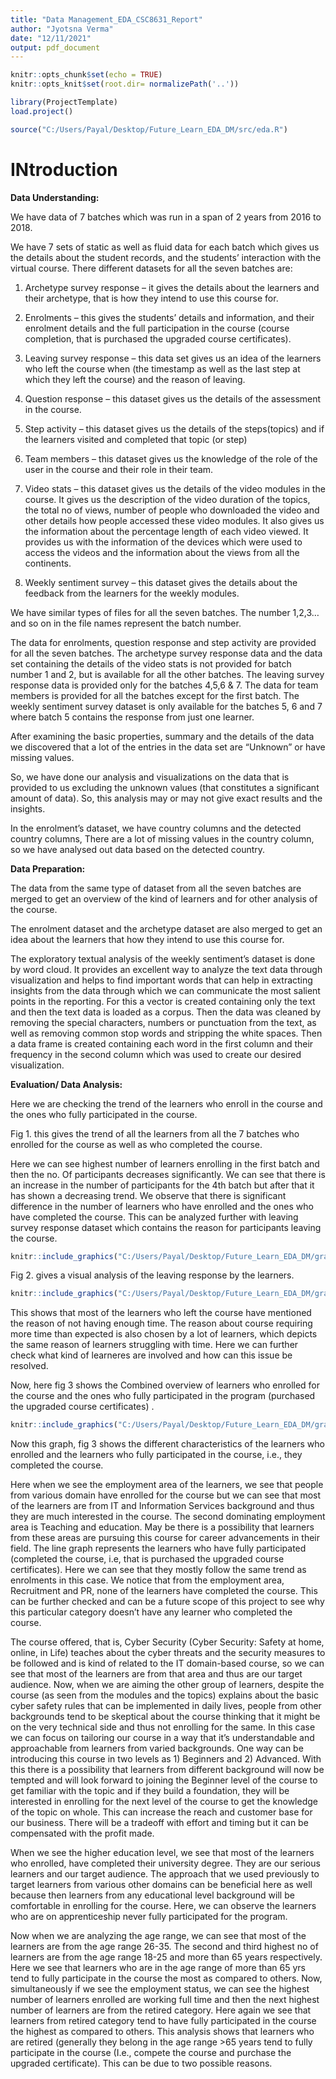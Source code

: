 ```yaml
---
title: "Data Management_EDA_CSC8631_Report"
author: "Jyotsna Verma"
date: "12/11/2021"
output: pdf_document
---
```


```r
knitr::opts_chunk$set(echo = TRUE)
knitr::opts_knit$set(root.dir= normalizePath('..'))
```

```r
library(ProjectTemplate)
load.project()
```

```r
source("C:/Users/Payal/Desktop/Future_Learn_EDA_DM/src/eda.R")
```

# INtroduction
**Data Understanding:** 

We have data of 7 batches which was run in a span of 2 years from  2016 to 2018. 

We have 7 sets of static as well as fluid data for each batch which gives us the details about the student records, and the students’ interaction with the virtual course. There different datasets for all the seven batches are: 

1) Archetype survey response – it gives the details about the learners and their archetype, that is how they intend to use this course for. 

2) Enrolments – this gives the students’ details and information, and their enrolment details and the full participation in the course (course completion, that is purchased the upgraded course certificates). 

3) Leaving survey response – this data set gives us an idea of the learners who left the course when (the timestamp as well as the last step at which they left the course) and the reason of leaving. 

4) Question response – this dataset gives us the details of the assessment in the course. 

5) Step activity – this dataset gives us the details of the steps(topics) and if the learners visited and completed that topic (or step) 

6) Team members – this dataset gives us the knowledge of the role of the user in the course and their role in their team. 

7)  Video stats – this dataset gives us the details of the video modules in the course. It gives us the description of the video duration of the topics, the total no of views, number of people who downloaded the video and other details how people accessed these video modules. It also gives us the information about the percentage length of each video viewed. It provides us with the information of the devices which were used to access the videos and the information about the views from all the continents.  

8) Weekly sentiment survey – this dataset gives the details about the feedback from the learners for the weekly modules. 

We have similar types of files for all the seven batches. The number 1,2,3...and so on in the file names represent the batch number. 

The data for enrolments, question response and step activity are provided for all the seven batches. The archetype survey response data and the data set containing the details of the video stats is not provided for batch number 1 and 2, but is available for all the other batches. The leaving survey response data is provided only for the batches 4,5,6 & 7. The data for team members is provided for all the batches except for the first batch. The weekly sentiment survey dataset is only available for the batches 5, 6 and 7 where batch 5 contains the response from just one learner. 

After examining the basic properties, summary and the details of the data we discovered that a lot of the entries in the data set are “Unknown” or have missing values.  

So, we have done our analysis and visualizations on the data that is provided to us excluding the unknown values (that constitutes a significant amount of data). So, this analysis may or may not give exact results and the insights. 

In the enrolment's dataset, we have country columns and the detected country columns, There are a lot of missing values in the country column, so we have analysed out data based on the detected country. 

**Data Preparation:** 

The data from the same type of dataset from all the seven batches are merged to get an overview of the kind of learners and for other analysis of the course. 

The enrolment dataset and the archetype dataset are also merged to get an idea about the learners that how they intend to use this course for. 

The exploratory textual analysis of the weekly sentiment's dataset is done by word cloud. It provides an excellent way to analyze the text data through visualization and helps to find important words that can help in extracting insights from the data through which we can communicate the most salient points in the reporting. For this a vector is created containing only the text and then the text data is loaded as a corpus. Then the data was cleaned by removing the special characters, numbers or punctuation from the text, as well as removing common stop words and stripping the white spaces. Then a data frame is created containing each word in the first column and their frequency in the second column which was used to create our desired visualization. 

**Evaluation/ Data Analysis:**  

Here we are checking the trend of the learners who enroll in the course and the ones who fully participated in the course. 

Fig 1.  this gives the trend of all the learners from all the 7 batches who enrolled for the course as well as who completed the course. 

Here we can see highest number of learners enrolling in the first batch and then the no. Of participants decreases significantly.  We can see that there is an increase in the number of participants for the 4th batch but after that it has shown a decreasing trend. We observe that there is significant difference in the number of learners who have enrolled and the ones who have completed the course. This can be analyzed further with leaving survey response dataset which contains the reason for participants leaving the course. 


```r
knitr::include_graphics("C:/Users/Payal/Desktop/Future_Learn_EDA_DM/graphs/enrol_vs_comp_plot.png")
```


Fig 2. gives a visual analysis of the leaving response by the learners. 


```r
knitr::include_graphics("C:/Users/Payal/Desktop/Future_Learn_EDA_DM/graphs/leaving_reason_plot.png")
```


This shows that most of the learners who left the course have mentioned the reason of not having enough time. The reason about course requiring more time than expected is also chosen by a lot of learners, which depicts the same reason of learners struggling with time. Here we can further check what kind of learneres are involved and how can this issue be resolved.


Now, here fig 3 shows the Combined overview of learners who enrolled for the course and the ones who fully participated in the program (purchased the upgraded course certificates) .


```r
knitr::include_graphics("C:/Users/Payal/Desktop/Future_Learn_EDA_DM/graphs/completed_vs_enrolled.png")
```


Now this graph, fig 3 shows the different characteristics of the learners who enrolled and the learners who fully participated in the course, i.e., they completed the course. 


Here when we see the employment area of the learners, we see that people from various domain have enrolled for the course but we can see that most of the learners are from IT and Information Services background and thus they are much interested in the course. The second dominating employment area is Teaching and education. May be there is a possibility that learners from these areas are pursuing this course for career advancements in their field. The line graph represents the learners who have fully participated (completed the course, i.e, that is purchased the upgraded course certificates). Here we can see that they mostly follow the same trend as enrolments in this case. We notice that from the employment area, Recruitment and PR, none of the learners have completed the course. This can be further checked and can be a future scope of this project to see why this particular category doesn’t have any learner who completed the course. 


The course offered, that is, Cyber Security (Cyber Security: Safety at home, online, in Life) teaches about the cyber threats and the security measures to be followed and is kind of related to the IT domain-based course, so we can see that most of the learners are from that area and thus are our target audience. Now, when we are aiming the other group of learners, despite the course (as seen from the modules and the topics) explains about the basic cyber safety rules that can be implemented in daily lives, people from other backgrounds tend to be skeptical about the course thinking that it might be on the very technical side and thus not enrolling for the same. In this case we can focus on tailoring our course in a way that it's understandable and approachable from learners from varied backgrounds. One way can be introducing this course in two levels as 1) Beginners and 2) Advanced. With this there is a possibility that learners from different background will now be tempted and will look forward to joining the Beginner level of the course to get familiar with the topic and if they build a foundation, they will be interested in enrolling for the next level of the course to get the knowledge of the topic on whole. This can increase the reach and customer base for our business. There will be a tradeoff with effort and timing but it can be compensated with the profit made. 


When we see the higher education level, we see that most of the learners who enrolled, have completed their university degree. They are our serious learners and our target audience. The approach that we used previously to target learners from various other domains can be beneficial here as well because then learners from any educational level background will be comfortable in enrolling for the course. Here, we can observe the learners who are on apprenticeship never fully participated for the program.  


Now when we are analyzing the age range, we can see that most of the learners are from the age range 26-35. The second and third highest no of learners are from the age range 18-25 and more than 65 years respectively. Here we see that learners who are in the age range of more than 65 yrs tend to fully participate in the course the most as compared to others. Now, simultaneously if we see the employment status, we can see the highest number of learners enrolled are working full time and then the next highest number of learners are from the retired category. Here again we see that learners from retired category tend to have fully participated in the course the highest as compared to others. This analysis shows that learners who are retired (generally they belong in the age range >65 years tend to fully participate in the course (I.e., compete the course and purchase the upgraded certificate). This can be due to two possible reasons.

#